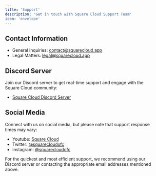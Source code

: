 ```yaml
---
title: 'Support'
description: 'Get in touch with Square Cloud Support Team'
icon: 'envelope'
---
```


## Contact Information

- General Inquiries: contact@squarecloud.app
- Legal Matters: legal@squarecloud.app

## Discord Server

Join our Discord server to get real-time support and engage with the Square Cloud community:

- [Square Cloud Discord Server](https://discord.gg/squarecloud)

## Social Media

Connect with us on social media, but please note that support response times may vary:

- Youtube: [Square Cloud](https://www.youtube.com/@squarecloudofc?sub_confirmation=1)
- Twitter: [@squarecloudofc](https://twitter.com/squarecloudofc)
- Instagram: [@squarecloudofc](https://www.instagram.com/squarecloudofc/)

For the quickest and most efficient support, we recommend using our Discord server or contacting the appropriate email addresses mentioned above.
